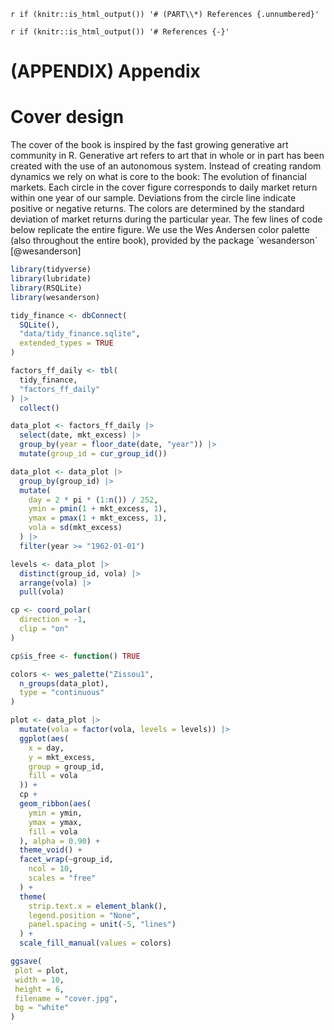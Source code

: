 `r if (knitr::is_html_output()) '# (PART\\*) References {.unnumbered}'`

`r if (knitr::is_html_output()) '# References {-}'`

<div id="refs"></div>

# (APPENDIX) Appendix {-} 

# Cover design

The cover of the book is inspired by the fast growing generative art community in R.\index{Generative art}
Generative art refers to art that in whole or in part has been created with the use of an autonomous system. 
Instead of creating random dynamics we rely on what is core to the book: The evolution of financial markets. 
Each circle in the cover figure corresponds to daily market return within one year of our sample. Deviations from the circle line indicate positive or negative returns. 
The colors are determined by the standard deviation of market returns during the particular year. 
The few lines of code below replicate the entire figure. 
We use the Wes Andersen color palette (also throughout the entire book), provided by the package ´wesanderson´ [@wesanderson]

```r
library(tidyverse)
library(lubridate)
library(RSQLite)
library(wesanderson)

tidy_finance <- dbConnect(
  SQLite(),
  "data/tidy_finance.sqlite",
  extended_types = TRUE
)

factors_ff_daily <- tbl(
  tidy_finance,
  "factors_ff_daily"
) |>
  collect()

data_plot <- factors_ff_daily |>
  select(date, mkt_excess) |>
  group_by(year = floor_date(date, "year")) |>
  mutate(group_id = cur_group_id())

data_plot <- data_plot |>
  group_by(group_id) |>
  mutate(
    day = 2 * pi * (1:n()) / 252,
    ymin = pmin(1 + mkt_excess, 1),
    ymax = pmax(1 + mkt_excess, 1),
    vola = sd(mkt_excess)
  ) |>
  filter(year >= "1962-01-01")

levels <- data_plot |>
  distinct(group_id, vola) |>
  arrange(vola) |>
  pull(vola)

cp <- coord_polar(
  direction = -1,
  clip = "on"
)

cp$is_free <- function() TRUE

colors <- wes_palette("Zissou1",
  n_groups(data_plot),
  type = "continuous"
)

plot <- data_plot |>
  mutate(vola = factor(vola, levels = levels)) |>
  ggplot(aes(
    x = day,
    y = mkt_excess,
    group = group_id,
    fill = vola
  )) +
  cp +
  geom_ribbon(aes(
    ymin = ymin,
    ymax = ymax,
    fill = vola
  ), alpha = 0.90) +
  theme_void() +
  facet_wrap(~group_id,
    ncol = 10,
    scales = "free"
  ) +
  theme(
    strip.text.x = element_blank(),
    legend.position = "None",
    panel.spacing = unit(-5, "lines")
  ) +
  scale_fill_manual(values = colors)

ggsave(
 plot = plot,
 width = 10,
 height = 6,
 filename = "cover.jpg",
 bg = "white"
)
```
